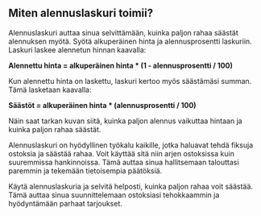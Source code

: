 ## Miten alennuslaskuri toimii?

Alennuslaskuri auttaa sinua selvittämään, kuinka paljon rahaa säästät alennuksen myötä. Syötä alkuperäinen hinta ja alennusprosentti laskuriin. Laskuri laskee alennetun hinnan kaavalla:

**Alennettu hinta = alkuperäinen hinta * (1 - alennusprosentti / 100)**

Kun alennettu hinta on laskettu, laskuri kertoo myös säästämäsi summan. Tämä lasketaan kaavalla:

**Säästöt = alkuperäinen hinta * (alennusprosentti / 100)**

Näin saat tarkan kuvan siitä, kuinka paljon alennus vaikuttaa hintaan ja kuinka paljon rahaa säästät.

Alennuslaskuri on hyödyllinen työkalu kaikille, jotka haluavat tehdä fiksuja ostoksia ja säästää rahaa. Voit käyttää sitä niin arjen ostoksissa kuin suuremmissa hankinnoissa. Tämä auttaa sinua hallitsemaan talouttasi paremmin ja tekemään tietoisempia päätöksiä.

Käytä alennuslaskuria ja selvitä helposti, kuinka paljon rahaa voit säästää. Tämä auttaa sinua suunnittelemaan ostoksiasi tehokkaammin ja hyödyntämään parhaat tarjoukset.
